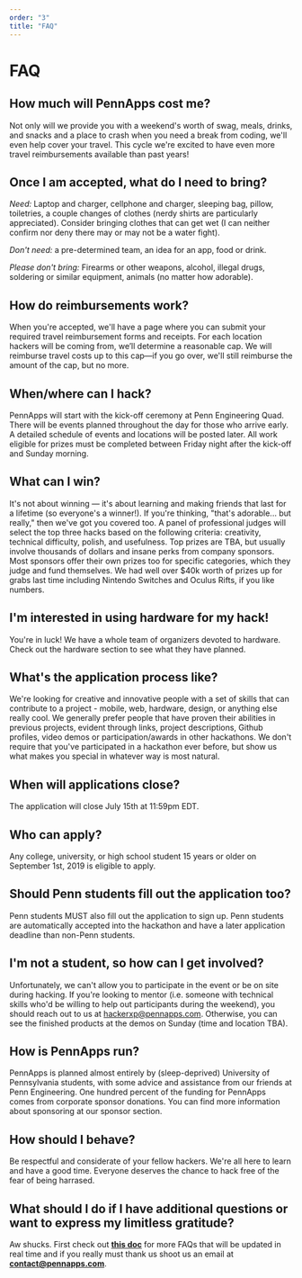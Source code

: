 ```yaml
---
order: "3"
title: "FAQ"
---
```


# FAQ

## How much will PennApps cost me?

Not only will we provide you with a weekend's worth of swag, meals, drinks, and snacks and a place to crash when you need a break from coding, we'll even help cover your travel. This cycle we're excited to have even more travel reimbursements available than past years!

## Once I am accepted, what do I need to bring?

_Need:_ Laptop and charger, cellphone and charger, sleeping bag, pillow, toiletries, a couple changes of clothes (nerdy shirts are particularly appreciated). Consider bringing clothes that can get wet (I can neither confirm nor deny there may or may not be a water fight).

_Don't need:_ a pre-determined team, an idea for an app, food or drink.

_Please don't bring:_ Firearms or other weapons, alcohol, illegal drugs, soldering or similar equipment, animals (no matter how adorable).

## How do reimbursements work?

When you're accepted, we'll have a page where you can submit your required travel reimbursement forms and receipts. For each location hackers will be coming from, we’ll determine a reasonable cap. We will reimburse travel costs up to this cap—if you go over, we'll still reimburse the amount of the cap, but no more.

## When/where can I hack?

PennApps will start with the kick-off ceremony at Penn Engineering Quad. There will be events planned throughout the day for those who arrive early. A detailed schedule of events and locations will be posted later. All work eligible for prizes must be completed between Friday night after the kick-off and Sunday morning.

## What can I win?

It's not about winning — it's about learning and making friends that last for a lifetime (so everyone's a winner!). If you're thinking, "that's adorable... but really," then we've got you covered too. A panel of professional judges will select the top three hacks based on the following criteria: creativity, technical difficulty, polish, and usefulness. Top prizes are TBA, but usually involve thousands of dollars and insane perks from company sponsors. Most sponsors offer their own prizes too for specific categories, which they judge and fund themselves. We had well over $40k worth of prizes up for grabs last time including Nintendo Switches and Oculus Rifts, if you like numbers.

## I'm interested in using hardware for my hack!

You're in luck! We have a whole team of organizers devoted to hardware. Check out the hardware section to see what they have planned.

## What's the application process like?

We're looking for creative and innovative people with a set of skills that can contribute to a project - mobile, web, hardware, design, or anything else really cool. We generally prefer people that have proven their abilities in previous projects, evident through links, project descriptions, Github profiles, video demos or participation/awards in other hackathons. We don't require that you've participated in a hackathon ever before, but show us what makes you special in whatever way is most natural.

## When will applications close?

The application will close July 15th at 11:59pm EDT.

## Who can apply?

Any college, university, or high school student 15 years or older on September 1st, 2019 is eligible to apply.

## Should Penn students fill out the application too?

Penn students MUST also fill out the application to sign up. Penn students are automatically accepted into the hackathon and have a later application deadline than non-Penn students.

## I'm not a student, so how can I get involved?

Unfortunately, we can't allow you to participate in the event or be on site during hacking. If you're looking to mentor (i.e. someone with technical skills who'd be willing to help out participants during the weekend), you should reach out to us at hackerxp@pennapps.com. Otherwise, you can see the finished products at the demos on Sunday (time and location TBA).

## How is PennApps run?

PennApps is planned almost entirely by (sleep-deprived) University of Pennsylvania students, with some advice and assistance from our friends at Penn Engineering. One hundred percent of the funding for PennApps comes from corporate sponsor donations. You can find more information about sponsoring at our sponsor section.

## How should I behave?

Be respectful and considerate of your fellow hackers. We're all here to learn and have a good time. Everyone deserves the chance to hack free of the fear of being harrased.

## What should I do if I have additional questions or want to express my limitless gratitude?

Aw shucks. First check out **[this doc](https://docs.google.com/document/d/19Hjom5ZjHyzcFwHYFqVHLFV_sdFr7ki_aYCy4Z52KWU)** for more FAQs that will be updated in real time and if you really must thank us shoot us an email at **contact@pennapps.com**.
